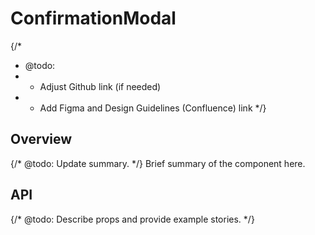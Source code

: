 
<Meta of={ConfirmationModalStories} />

# ConfirmationModal

{/*
  * @todo:
  * - Adjust Github link (if needed)
  * - Add Figma and Design Guidelines (Confluence) link
  */}
<ResourceLinks
  sourceCode="https://github.com/cultureamp/kaizen-design-system/tree/main/packages/components/src/ConfirmationModal"
  figma=""
  designGuidelines=""
  className="!mb-8"
/>

<KaioNotification />

<Installation
  installCommand="yarn add @kaizen/components"
  importStatement='import { ConfirmationModal } from "@kaizen/components"'
/>

## Overview

{/* @todo: Update summary. */}
Brief summary of the component here.

<Canvas of={ConfirmationModalStories.Playground} />
<Controls of={ConfirmationModalStories.Playground} />

## API

{/* @todo: Describe props and provide example stories. */}
<DocsStory of={ConfirmationModalStories.Reversed} />
